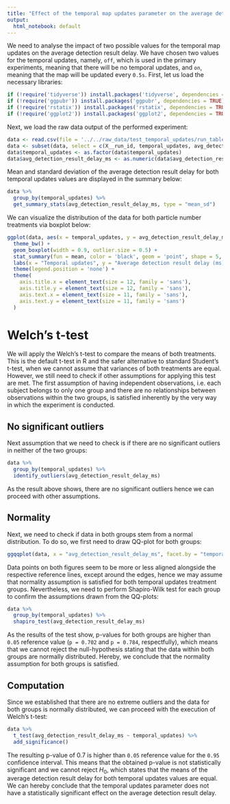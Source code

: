 ```yaml
---
title: "Effect of the temporal map updates parameter on the average detection result delay"
output:
  html_notebook: default
---
```


We need to analyse the impact of two possible values for the temporal map updates on the average detection result delay. We have chosen two values for the temporal updates, namely, `off`, which is used in the primary experiments, meaning that there will be no temporal updates, and `on`, meaning that the map will be updated every `0.5s`. First, let us load the necessary libraries:
```r
if (!require('tidyverse')) install.packages('tidyverse', dependencies = TRUE); library('tidyverse')
if (!require('ggpubr')) install.packages('ggpubr', dependencies = TRUE); library('ggpubr')
if (!require('rstatix')) install.packages('rstatix', dependencies = TRUE); library('rstatix')
if (!require('ggplot2')) install.packages('ggplot2', dependencies = TRUE); library('ggplot2')
```

Next, we load the raw data output of the performed experiment:
```r
data <- read.csv(file = '../../raw_data/test_temporal_updates/run_table.csv')
data <- subset(data, select = c(X__run_id, temporal_updates, avg_detection_result_delay_ms))
data$temporal_updates <- as.factor(data$temporal_updates)
data$avg_detection_result_delay_ms <- as.numeric(data$avg_detection_result_delay_ms)
```

Mean and standard deviation of the average detection result delay for both temporal updates values are displayed in the summary below:
```r
data %>%
  group_by(temporal_updates) %>%
  get_summary_stats(avg_detection_result_delay_ms, type = "mean_sd")
```

We can visualize the distribution of the data for both particle number treatments via boxplot below:
```r
ggplot(data, aes(x = temporal_updates, y = avg_detection_result_delay_ms, fill = temporal_updates)) +
  theme_bw() + 
  geom_boxplot(width = 0.9, outlier.size = 0.5) + 
  stat_summary(fun = mean, color = 'black', geom = 'point', shape = 5, size = 1.5) +
  labs(x = "Temporal updates", y = "Average detection result delay (ms)") +
  theme(legend.position = 'none') +
  theme(
    axis.title.x = element_text(size = 12, family = 'sans'),
    axis.title.y = element_text(size = 12, family = 'sans'),
    axis.text.x = element_text(size = 11, family = 'sans'),
    axis.text.y = element_text(size = 11, family = 'sans')
  )
```

# Welch's t-test

We will apply the Welch's t-test to compare the means of both treatments. This is the default t-test in R and the safer alternative to standard Student's t-test, when we cannot assume that variances of both treatments are equal. However, we still need to check if other assumptions for applying this test are met. The first assumption of having independent observations, i.e. each subject belongs to only one group and there are no relationships between observations within the two groups, is satisfied inherently by the very way in which the experiment is conducted.

## No significant outliers

Next assumption that we need to check is if there are no significant outliers in neither of the two groups:
```r
data %>% 
  group_by(temporal_updates) %>%
  identify_outliers(avg_detection_result_delay_ms)
```

As the result above shows, there are no significant outliers hence we can proceed with other assumptions.

## Normality

Next, we need to check if data in both groups stem from a normal distribution. To do so, we first need to draw QQ-plot for both groups:
```r
ggqqplot(data, x = "avg_detection_result_delay_ms", facet.by = "temporal_updates")
```
Data points on both figures seem to be more or less aligned alongside the respective reference lines, except around the edges, hence we may assume that normality assumption is satisfied for both temporal updates treatment groups. Nevertheless, we need to perform Shapiro-Wilk test for each group to confirm the assumptions drawn from the QQ-plots:
```r
data %>%
  group_by(temporal_updates) %>%
  shapiro_test(avg_detection_result_delay_ms)
```
As the results of the test show, p-values for both groups are higher than `0.05` reference value (`p = 0.702` and `p = 0.784`, respectfully), which means that we cannot reject the null-hypothesis stating that the data within both groups are normally distributed. Hereby, we conclude that the normality assumption for both groups is satisfied.

## Computation

Since we established that there are no extreme outliers and the data for both groups is normally distributed, we can proceed with the execution of Welch's t-test:
```r
data %>%
  t_test(avg_detection_result_delay_ms ~ temporal_updates) %>%
  add_significance()
```
The resulting p-value of $0.7$ is higher than `0.05` reference value for the `0.95` confidence interval. This means that the obtained p-value is not statistically significant and we cannot reject $H_0$, which states that the means of the average detection result delay for both temporal updates values are equal. We can hereby conclude that the temporal updates parameter does not have a statistically significant effect on the average detection result delay.
